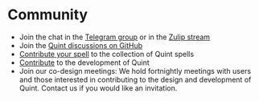 # Community
- Join the chat in the [Telegram group](https://t.me/quint_lang) or in the [Zulip stream](https://informal-systems.zulipchat.com/#narrow/stream/378959-quint)
- Join the [Quint discussions on GitHub](https://github.com/informalsystems/quint/discussions)
- [Contribute your spell](https://github.com/informalsystems/quint/tree/main/examples/spells/contribute-your-spell.md) to the collection of Quint spells
- [Contribute](https://github.com/informalsystems/quint/tree/main/CONTRIBUTING.md) to the development of Quint
- Join our co-design meetings: We hold fortnightly meetings with users and those
  interested in contributing to the design and development of Quint. Contact us if
  you would like an invitation.
